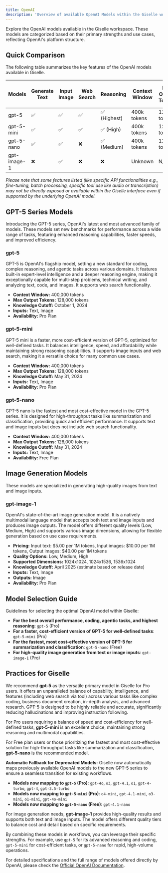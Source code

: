 ```yaml
---
title: OpenAI
description: 'Overview of available OpenAI Models within the Giselle workspace.'
---
```


Explore the OpenAI models available in the Giselle workspace. These models are categorized based on their primary strengths and use cases, reflecting OpenAI's platform structure.

## Quick Comparison

The following table summarizes the key features of the OpenAI models available in Giselle.

| Models | Generate Text | Input Image | Web Search | Reasoning | Context Window | Max Output Tokens | Pricing (Input/Output per 1M tokens) | Availability |
|---|---|---|---|---|---|---|---|---|
| gpt-5 | ✅ | ✅ | ✅ | ✅ (Highest) | 400k tokens | 128k tokens | $1.25 / $10.00 | Pro |
| gpt-5-mini | ✅ | ✅ | ✅ | ✅ (High) | 400k tokens | 128k tokens | $0.25 / $2.00 | Pro |
| gpt-5-nano | ✅ | ✅ | ❌ | ✅ (Medium) | 400k tokens | 128k tokens | $0.05 / $0.40 | Free |
| gpt-image-1 | ❌ | ✅ | ❌ | ❌ | Unknown | N/A | $5.00 / $40.00 | Pro |

*Please note that some features listed (like specific API functionalities e.g., fine-tuning, batch processing, specific tool use like audio or transcription) may not be directly exposed or available within the Giselle interface even if supported by the underlying OpenAI model.*

## GPT-5 Series Models

Introducing the GPT-5 series, OpenAI's latest and most advanced family of models. These models set new benchmarks for performance across a wide range of tasks, featuring enhanced reasoning capabilities, faster speeds, and improved efficiency.

### gpt-5

GPT-5 is OpenAI's flagship model, setting a new standard for coding, complex reasoning, and agentic tasks across various domains. It features built-in expert-level intelligence and a deeper reasoning engine, making it exceptionally capable for multi-step problems, technical writing, and analyzing text, code, and images. It supports web search functionality.

*   **Context Window:** 400,000 tokens
*   **Max Output Tokens:** 128,000 tokens
*   **Knowledge Cutoff:** October 1, 2024
*   **Inputs:** Text, Image
*   **Availability:** Pro Plan

### gpt-5-mini

GPT-5 mini is a faster, more cost-efficient version of GPT-5, optimized for well-defined tasks. It balances intelligence, speed, and affordability while maintaining strong reasoning capabilities. It supports image inputs and web search, making it a versatile choice for many common use cases.

*   **Context Window:** 400,000 tokens
*   **Max Output Tokens:** 128,000 tokens
*   **Knowledge Cutoff:** May 31, 2024
*   **Inputs:** Text, Image
*   **Availability:** Pro Plan

### gpt-5-nano

GPT-5 nano is the fastest and most cost-effective model in the GPT-5 series. It is designed for high-throughput tasks like summarization and classification, providing quick and efficient performance. It supports text and image inputs but does not include web search functionality.

*   **Context Window:** 400,000 tokens
*   **Max Output Tokens:** 128,000 tokens
*   **Knowledge Cutoff:** May 31, 2024
*   **Inputs:** Text, Image
*   **Availability:** Free Plan

## Image Generation Models

These models are specialized in generating high-quality images from text and image inputs.

### gpt-image-1

OpenAI's state-of-the-art image generation model. It is a natively multimodal language model that accepts both text and image inputs and produces image outputs. The model offers different quality levels (Low, Medium, High) and supports various image dimensions, allowing for flexible generation based on use case requirements.

*   **Pricing:** Input text: $5.00 per 1M tokens, Input images: $10.00 per 1M tokens, Output images: $40.00 per 1M tokens
*   **Quality Options:** Low, Medium, High
*   **Supported Dimensions:** 1024x1024, 1024x1536, 1536x1024
*   **Knowledge Cutoff:** April 2025 (estimate based on release date)
*   **Inputs:** Text, Image
*   **Outputs:** Image
*   **Availability:** Pro Plan

## Model Selection Guide

Guidelines for selecting the optimal OpenAI model within Giselle:

*   **For the best overall performance, coding, agentic tasks, and highest reasoning**: `gpt-5` (Pro)
*   **For a faster, cost-efficient version of GPT-5 for well-defined tasks**: `gpt-5-mini` (Pro)
*   **For the fastest, most cost-effective version of GPT-5 for summarization and classification**: `gpt-5-nano` (Free)
*   **For high-quality image generation from text or image inputs**: `gpt-image-1` (Pro)

## Practices for Giselle

We recommend **gpt-5** as the versatile primary model in Giselle for Pro users. It offers an unparalleled balance of capability, intelligence, and features (including web search via tool) across various tasks like complex coding, business document creation, in-depth analysis, and advanced research. GPT-5 is designed to be highly reliable and accurate, significantly reducing hallucinations and improving instruction following.

For Pro users requiring a balance of speed and cost-efficiency for well-defined tasks, **gpt-5-mini** is an excellent choice, maintaining strong reasoning and multimodal capabilities.

For Free plan users or those prioritizing the fastest and most cost-effective solution for high-throughput tasks like summarization and classification, **gpt-5-nano** is the recommended model.

**Automatic Fallback for Deprecated Models:**
Giselle now automatically maps previously available OpenAI models to the new GPT-5 series to ensure a seamless transition for existing workflows.

*   **Models now mapping to `gpt-5` (Pro)**: `gpt-4o`, `o3`, `gpt-4.1`, `o1`, `gpt-4-turbo`, `gpt-4`, `gpt-3.5-turbo`
*   **Models now mapping to `gpt-5-mini` (Pro)**: `o4-mini`, `gpt-4.1-mini`, `o3-mini`, `o1-mini`, `gpt-4o-mini`
*   **Models now mapping to `gpt-5-nano` (Free)**: `gpt-4.1-nano`

For image generation needs, **gpt-image-1** provides high-quality results and supports both text and image inputs. The model offers different quality tiers to balance cost and detail based on specific requirements.

By combining these models in workflows, you can leverage their specific strengths. For example, use `gpt-5` for its advanced reasoning and coding, `gpt-5-mini` for cost-efficient tasks, or `gpt-5-nano` for rapid, high-volume operations.

For detailed specifications and the full range of models offered directly by OpenAI, please check the [Official OpenAI Documentation](https://platform.openai.com/docs/models).
